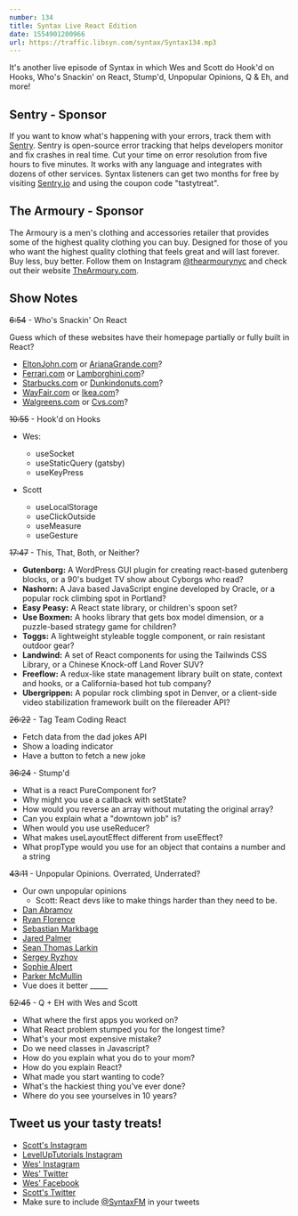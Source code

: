 ```yaml
---
number: 134
title: Syntax Live React Edition
date: 1554901200966
url: https://traffic.libsyn.com/syntax/Syntax134.mp3
---
```


It's another live episode of Syntax in which Wes and Scott do Hook'd on Hooks, Who's Snackin' on React, Stump'd, Unpopular Opinions, Q & Eh, and more!

## Sentry - Sponsor

If you want to know what's happening with your errors, track them with [Sentry](https://sentry.io/). Sentry is open-source error tracking that helps developers monitor and fix crashes in real time. Cut your time on error resolution from five hours to five minutes. It works with any language and integrates with dozens of other services. Syntax listeners can get two months for free by visiting [Sentry.io](https://sentry.io/) and using the coupon code "tastytreat".

## The Armoury - Sponsor

The Armoury is a men's clothing and accessories retailer that provides some of the highest quality clothing you can buy. Designed for those of you who want the highest quality clothing that feels great and will last forever. Buy less, buy better. Follow them on Instagram [@thearmourynyc](https://www.instagram.com/thearmourynyc/) and check out their website [TheArmoury.com](https://thearmoury.com).

## Show Notes

~~6:54~~ - Who's Snackin' On React

Guess which of these websites have their homepage partially or fully built in React?

* [EltonJohn.com](https://www.eltonjohn.com/) or [ArianaGrande.com](https://www.arianagrande.com/)?
* [Ferrari.com](http://ferrari.com/) or [Lamborghini.com](http://lamborghini.com/)?
* [Starbucks.com](https://app.starbucks.com/) or  [Dunkindonuts.com](http://dunkindonuts.com/)?
* [WayFair.com](http://wayfair.com) or [Ikea.com](http://ikea.com)?
* [Walgreens.com](https://www.walgreens.com/) or [Cvs.com](https://www.cvs.com/)?

~~10:55~~ - Hook'd on Hooks

* Wes:
  * useSocket
  * useStaticQuery (gatsby)
  * useKeyPress

* Scott
  * useLocalStorage
  * useClickOutside
  * useMeasure
  * useGesture

~~17:47~~ - This, That, Both, or Neither?

* **Gutenborg:** A WordPress GUI plugin for creating react-based gutenberg blocks, or a 90's budget TV show about Cyborgs who read?
* **Nashorn:** A Java based JavaScript engine developed by Oracle, or a popular rock climbing spot in Portland?
* **Easy Peasy:** A React state library, or children's spoon set?
* **Use Boxmen:** A hooks library that gets box model dimension, or a puzzle-based strategy game for children?
* **Toggs:** A lightweight styleable toggle component, or rain resistant outdoor gear?
* **Landwind:** A set of React components for using the Tailwinds CSS Library, or a Chinese Knock-off Land Rover SUV?
* **Freeflow:** A redux-like state management library built on state, context and hooks, or a California-based hot tub company?
* **Ubergrippen:** A popular rock climbing spot in Denver, or a client-side video stabilization framework built on the filereader API?

~~26:22~~ - Tag Team Coding React

* Fetch data from the dad jokes API
* Show a loading indicator
* Have a button to fetch a new joke

~~36:24~~ - Stump'd

* What is a react PureComponent for?
* Why might you use a callback with setState?
* How would you reverse an array without mutating the original array?
* Can you explain what a "downtown job" is?
* When would you use useReducer?
* What makes useLayoutEffect different from useEffect?
* What propType would you use for an object that contains a number and a string

~~43:11~~ - Unpopular Opinions. Overrated, Underrated?

* Our own unpopular opinions
  * Scott: React devs like to make things harder than they need to be.
* [Dan Abramov](https://twitter.com/dan_abramov/status/1109461037391187968)
* [Ryan Florence](https://twitter.com/ryanflorence/status/1109513902721634304)
* [Sebastian Markbage](https://twitter.com/sebmarkbage/status/1109481482421067776)
* [Jared Palmer](https://twitter.com/jaredpalmer/status/1109504427562545153)
* [Sean Thomas Larkin](https://twitter.com/TheLarkInn/status/1109516791565303808)
* [Sergey Ryzhov](https://twitter.com/latviancoder/status/1109465342215114752)
* [Sophie Alpert](https://twitter.com/sophiebits/status/1109581621680730113)
* [Parker McMullin](https://twitter.com/_googlemac/status/1109461529055756288)
* Vue does it better _____

~~52:45~~ - Q + EH with Wes and Scott

* What where the first apps you worked on?
* What React problem stumped you for the longest time?
* What's your most expensive mistake?
* Do we need classes in Javascript?
* How do you explain what you do to your mom?
* How do you explain React?
* What made you start wanting to code?
* What's the hackiest thing you've ever done?
* Where do you see yourselves in 10 years? 

## Tweet us your tasty treats!
* [Scott's Instagram](https://www.instagram.com/stolinski/)
* [LevelUpTutorials Instagram](https://www.instagram.com/LevelUpTutorials/)
* [Wes' Instagram](https://www.instagram.com/wesbos/)
* [Wes' Twitter](https://twitter.com/wesbos)
* [Wes' Facebook](https://www.facebook.com/wesbos.developer)
* [Scott's Twitter](https://twitter.com/stolinski)
* Make sure to include [@SyntaxFM](https://twitter.com/SyntaxFM) in your tweets
